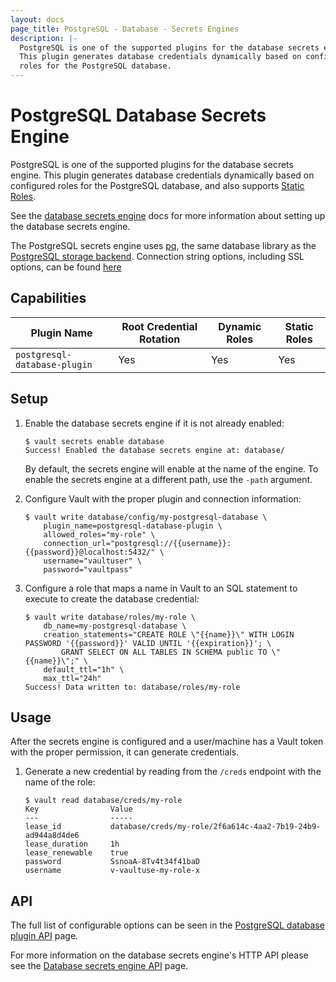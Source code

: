 ```yaml
---
layout: docs
page_title: PostgreSQL - Database - Secrets Engines
description: |-
  PostgreSQL is one of the supported plugins for the database secrets engine.
  This plugin generates database credentials dynamically based on configured
  roles for the PostgreSQL database.
---
```


# PostgreSQL Database Secrets Engine

PostgreSQL is one of the supported plugins for the database secrets engine. This
plugin generates database credentials dynamically based on configured roles for
the PostgreSQL database, and also supports [Static
Roles](/vault/docs/secrets/databases#static-roles).

See the [database secrets engine](/vault/docs/secrets/databases) docs for
more information about setting up the database secrets engine.

The PostgreSQL secrets engine uses
[pq](https://pkg.go.dev/github.com/lib/pq?tab=doc), the same database
library as the [PostgreSQL storage
backend](/vault/docs/configuration/storage/postgresql). Connection string
options, including SSL options, can be found
[here](https://godoc.org/github.com/lib/pq#hdr-Connection_String_Parameters)

## Capabilities

| Plugin Name                  | Root Credential Rotation | Dynamic Roles | Static Roles |
| ---------------------------- | ------------------------ | ------------- | ------------ |
| `postgresql-database-plugin` | Yes                      | Yes           | Yes          |

## Setup

1.  Enable the database secrets engine if it is not already enabled:

    ```text
    $ vault secrets enable database
    Success! Enabled the database secrets engine at: database/
    ```

    By default, the secrets engine will enable at the name of the engine. To
    enable the secrets engine at a different path, use the `-path` argument.

1.  Configure Vault with the proper plugin and connection information:

    ```text
    $ vault write database/config/my-postgresql-database \
        plugin_name=postgresql-database-plugin \
        allowed_roles="my-role" \
        connection_url="postgresql://{{username}}:{{password}}@localhost:5432/" \
        username="vaultuser" \
        password="vaultpass"
    ```

1.  Configure a role that maps a name in Vault to an SQL statement to execute to
    create the database credential:

    ```text
    $ vault write database/roles/my-role \
        db_name=my-postgresql-database \
        creation_statements="CREATE ROLE \"{{name}}\" WITH LOGIN PASSWORD '{{password}}' VALID UNTIL '{{expiration}}'; \
            GRANT SELECT ON ALL TABLES IN SCHEMA public TO \"{{name}}\";" \
        default_ttl="1h" \
        max_ttl="24h"
    Success! Data written to: database/roles/my-role
    ```

## Usage

After the secrets engine is configured and a user/machine has a Vault token with
the proper permission, it can generate credentials.

1.  Generate a new credential by reading from the `/creds` endpoint with the name
    of the role:

    ```text
    $ vault read database/creds/my-role
    Key                Value
    ---                -----
    lease_id           database/creds/my-role/2f6a614c-4aa2-7b19-24b9-ad944a8d4de6
    lease_duration     1h
    lease_renewable    true
    password           SsnoaA-8Tv4t34f41baD
    username           v-vaultuse-my-role-x
    ```

## API

The full list of configurable options can be seen in the [PostgreSQL database
plugin API](/api/secret/databases/postgresql) page.

For more information on the database secrets engine's HTTP API please see the
[Database secrets engine API](/api/secret/databases) page.
